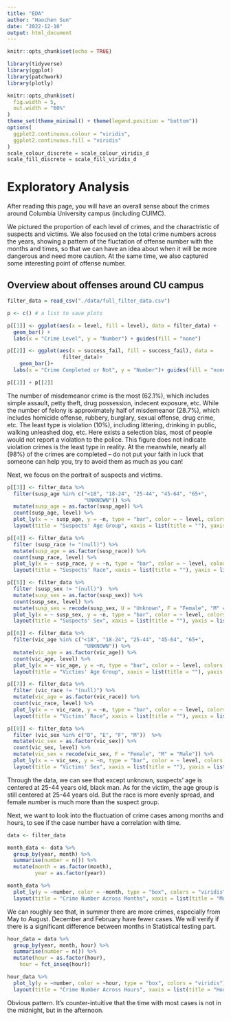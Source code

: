 ```yaml
---
title: "EDA"
author: "Haochen Sun"
date: "2022-12-10"
output: html_document
---
```


```r
knitr::opts_chunk$set(echo = TRUE)

library(tidyverse)
library(ggplot)
library(patchwork)
library(plotly)

knitr::opts_chunk$set(
  fig.width = 5,
  out.width = "60%"
)
theme_set(theme_minimal() + theme(legend.position = "bottom"))
options(
  ggplot2.continuous.colour = "viridis",
  ggplot2.continuous.fill = "viridis"
)
scale_colour_discrete = scale_colour_viridis_d
scale_fill_discrete = scale_fill_viridis_d
```

# Exploratory Analysis

After reading this page, you will have an overall sense about the crimes around Columbia University campus (including CUIMC). 

We pictured the proportion of each level of crimes, and the charactristic of suspects and victims. We also focused on the total crime numbers across the years, showing a pattern of the fluctation of offense number with the months and times, so that we can have an idea about when it will be more dangerous and need more caution. At the same time, we also captured some interesting point of offense number.

## Overview about offenses around CU campus
```r
filter_data = read_csv("./data/full_filter_data.csv")

p <- c() # a list to save plots

p[[1]] <- ggplot(aes(x = level, fill = level), data = filter_data) + 
  geom_bar() +
  labs(x = "Crime Level", y = "Number") + guides(fill = "none")

p[[2]] <- ggplot(aes(x = success_fail, fill = success_fail), data = 
                  filter_data)+
    geom_bar()+
  labs(x = "Crime Completed or Not", y = "Number")+ guides(fill = "none")

p[[1]] + p[[2]]
```

The number of misdemeanor crime is the most (62.1%), which includes simple assault, petty theft, drug possession, indecent exposure, etc. While the number of felony is approximately half of misdemeanor (28.7%), which includes homicide offense, rubbery, burglary, sexual offense, drug crime, etc. The least type is violation (10%), including littering, drinking in public, walking unleashed dog, etc. Here exists a selection bias, most of people would not report a violation to the police. This figure does not indicate violation crimes is the least type in reality. At the meanwhile, nearly all (98%) of the crimes are completed -- do not put your faith in luck that someone can help you, try to avoid them as much as you can! 

Next, we focus on the portrait of suspects and victims.

```r
p[[3]] <- filter_data %>% 
  filter(susp_age %in% c("<18", "18-24", "25-44", "45-64", "65+",
                         "UNKNOWN")) %>%
  mutate(susp_age = as.factor(susp_age)) %>% 
  count(susp_age, level) %>% 
  plot_ly(x = ~ susp_age, y = ~n, type = "bar", color = ~ level, colors = "viridis") %>% 
  layout(title = "Suspects' Age Group", xaxis = list(title = ""), yaxis = list(title = "Number"))

p[[4]] <- filter_data %>% 
  filter (susp_race != "(null)") %>% 
  mutate(susp_age = as.factor(susp_race)) %>% 
  count(susp_race, level) %>% 
  plot_ly(x = ~ susp_race, y = ~n, type = "bar", color = ~ level, colors = "viridis") %>% 
  layout(title = "Suspects' Race", xaxis = list(title = ""), yaxis = list(title = "Number"))

p[[5]] <- filter_data %>% 
  filter (susp_sex != "(null)")  %>% 
  mutate(susp_sex = as.factor(susp_sex)) %>% 
  count(susp_sex, level) %>% 
  mutate(susp_sex = recode(susp_sex, U = "Unknown", F = "Female", "M" = "Male")) %>% 
  plot_ly(x = ~ susp_sex, y = ~n, type = "bar", color = ~ level, colors = "viridis") %>% 
  layout(title = "Suspects' Sex", xaxis = list(title = ""), yaxis = list(title = "Number"))
```

```r
p[[6]] <- filter_data %>% 
  filter(vic_age %in% c("<18", "18-24", "25-44", "45-64", "65+",
                         "UNKNOWN")) %>%
  mutate(vic_age = as.factor(vic_age)) %>% 
  count(vic_age, level) %>% 
  plot_ly(x = ~ vic_age, y = ~n, type = "bar", color = ~ level, colors = "viridis") %>% 
  layout(title = "Victims' Age Group", xaxis = list(title = ""), yaxis = list(title = "Number"))

p[[7]] <- filter_data %>% 
  filter (vic_race != "(null)") %>% 
  mutate(vic_age = as.factor(vic_race)) %>% 
  count(vic_race, level) %>% 
  plot_ly(x = ~ vic_race, y = ~n, type = "bar", color = ~ level, colors = "viridis") %>% 
  layout(title = "Victims' Race", xaxis = list(title = ""), yaxis = list(title = "Number"))

p[[8]] <- filter_data %>% 
  filter (vic_sex %in% c("D", "E", "F", "M"))  %>% 
  mutate(vic_sex = as.factor(vic_sex)) %>% 
  count(vic_sex, level) %>% 
  mutate(vic_sex = recode(vic_sex, F = "Female", "M" = "Male")) %>% 
  plot_ly(x = ~ vic_sex, y = ~n, type = "bar", color = ~ level, colors = "viridis") %>% 
  layout(title = "Victims' Sex", xaxis = list(title = ""), yaxis = list(title = "Number"))
```

Through the data, we can see that except unknown, suspects' age is centered at 25-44 years old, black man. As for the victim, the age group is still centered at 25-44 years old. But the race is more evenly spread, and female number is much more than the suspect group.

Next, we want to look into the fluctuation of crime cases among months and hours, to see if the case number have a correlation with time.

```r
data <- filter_data

month_data <- data %>%  
  group_by(year, month) %>% 
  summarise(number = n()) %>% 
  mutate(month = as.factor(month),
         year = as.factor(year))

month_data %>% 
  plot_ly(y = ~number, color = ~month, type = "box", colors = "viridis") %>% 
  layout(title = "Crime Number Across Months", xaxis = list(title = "Month"), yaxis = list(title = "Number"))
```

We can roughly see that, in summer there are more crimes, especially from May to August. December and February have fewer cases. We will verify if there is a significant difference between months in Statistical testing part.

```r
hour_data = data %>% 
  group_by(year, month, hour) %>% 
  summarise(number = n()) %>%
  mutate(hour = as.factor(hour),
    hour = fct_inseq(hour)) 

hour_data %>% 
  plot_ly(y = ~number, color = ~hour, type = "box", colors = "viridis") %>% 
  layout(title = "Crime Number Across Hours", xaxis = list(title = "Hour"), yaxis = list(title = "Number"))
```

Obvious pattern. It's counter-intuitive that the time with most cases is not in the midnight, but in the afternoon. 

